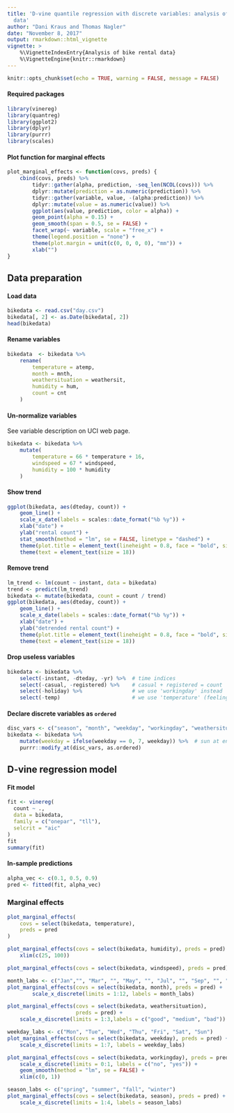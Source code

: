 ```yaml
---
title: 'D-vine quantile regression with discrete variables: analysis of bike rental
  data'
author: "Dani Kraus and Thomas Nagler"
date: "November 8, 2017"
output: rmarkdown::html_vignette
vignette: >
    %\VignetteIndexEntry{Analysis of bike rental data}
    %\VignetteEngine{knitr::rmarkdown}
---
```


```r
knitr::opts_chunk$set(echo = TRUE, warning = FALSE, message = FALSE)
```


#### Required packages
```r
library(vinereg)
library(quantreg)
library(ggplot2)
library(dplyr)
library(purrr)
library(scales)
```

#### Plot function for marginal effects

```r
plot_marginal_effects <- function(covs, preds) {
    cbind(covs, preds) %>%
        tidyr::gather(alpha, prediction, -seq_len(NCOL(covs))) %>%
        dplyr::mutate(prediction = as.numeric(prediction)) %>%
        tidyr::gather(variable, value, -(alpha:prediction)) %>%
        dplyr::mutate(value = as.numeric(value)) %>%
        ggplot(aes(value, prediction, color = alpha)) +
        geom_point(alpha = 0.15) + 
        geom_smooth(span = 0.5, se = FALSE) + 
        facet_wrap(~ variable, scale = "free_x") +
        theme(legend.position = "none") +
        theme(plot.margin = unit(c(0, 0, 0, 0), "mm")) +
        xlab("")
}
```


## Data preparation

#### Load data
```r
bikedata <- read.csv("day.csv")
bikedata[, 2] <- as.Date(bikedata[, 2])
head(bikedata)
```

#### Rename variables
```r
bikedata  <- bikedata %>%
    rename(
        temperature = atemp, 
        month = mnth,
        weathersituation = weathersit,
        humidity = hum,
        count = cnt
    )
```

#### Un-normalize variables
See variable description on UCI web page.
```r
bikedata <- bikedata %>%
    mutate(
        temperature = 66 * temperature + 16,
        windspeed = 67 * windspeed,
        humidity = 100 * humidity
    )
```


#### Show trend
```r
ggplot(bikedata, aes(dteday, count)) +
    geom_line() + 
    scale_x_date(labels = scales::date_format("%b %y")) + 
    xlab("date") + 
    ylab("rental count") + 
    stat_smooth(method = "lm", se = FALSE, linetype = "dashed") + 
    theme(plot.title = element_text(lineheight = 0.8, face = "bold", size = 20)) +
    theme(text = element_text(size = 18))
```

#### Remove trend
```r
lm_trend <- lm(count ~ instant, data = bikedata)
trend <- predict(lm_trend)
bikedata <- mutate(bikedata, count = count / trend)
ggplot(bikedata, aes(dteday, count)) + 
    geom_line() + 
    scale_x_date(labels = scales::date_format("%b %y")) + 
    xlab("date") + 
    ylab("detrended rental count") + 
    theme(plot.title = element_text(lineheight = 0.8, face = "bold", size = 20)) + 
    theme(text = element_text(size = 18))
```

#### Drop useless variables
```r
bikedata <- bikedata %>%
    select(-instant, -dteday, -yr) %>%  # time indices
    select(-casual, -registered) %>%    # casual + registered = count
    select(-holiday) %>%                # we use 'workingday' instead
    select(-temp)                       # we use 'temperature' (feeling temperature)
```

#### Declare discrete variables as `ordered`

```r
disc_vars <- c("season", "month", "weekday", "workingday", "weathersituation")
bikedata <- bikedata %>%
    mutate(weekday = ifelse(weekday == 0, 7, weekday)) %>%  # sun at end of week
    purrr::modify_at(disc_vars, as.ordered)
```


## D-vine regression model

#### Fit model
```r
fit <- vinereg(
  count ~ ., 
  data = bikedata, 
  family = c("onepar", "tll"), 
  selcrit = "aic"
)
fit
summary(fit)
```

#### In-sample predictions
```r
alpha_vec <- c(0.1, 0.5, 0.9)
pred <- fitted(fit, alpha_vec)
```

### Marginal effects

```r
plot_marginal_effects(
    covs = select(bikedata, temperature), 
    preds = pred
)
```
```r
plot_marginal_effects(covs = select(bikedata, humidity), preds = pred) +
    xlim(c(25, 100))
```
```r
plot_marginal_effects(covs = select(bikedata, windspeed), preds = pred) 
```
```r
month_labs <- c("Jan","", "Mar", "", "May", "", "Jul", "", "Sep", "", "Nov", "")
plot_marginal_effects(covs = select(bikedata, month), preds = pred) +
        scale_x_discrete(limits = 1:12, labels = month_labs)

```
```r
plot_marginal_effects(covs = select(bikedata, weathersituation), 
                      preds = pred) +
    scale_x_discrete(limits = 1:3,labels = c("good", "medium", "bad"))
```

```r
weekday_labs <- c("Mon", "Tue", "Wed", "Thu", "Fri", "Sat", "Sun")
plot_marginal_effects(covs = select(bikedata, weekday), preds = pred) +
    scale_x_discrete(limits = 1:7, labels = weekday_labs)
```
```r
plot_marginal_effects(covs = select(bikedata, workingday), preds = pred) +
    scale_x_discrete(limits = 0:1, labels = c("no", "yes")) +
    geom_smooth(method = "lm", se = FALSE) +
    xlim(c(0, 1))
```
```r
season_labs <- c("spring", "summer", "fall", "winter")
plot_marginal_effects(covs = select(bikedata, season), preds = pred) +
    scale_x_discrete(limits = 1:4, labels = season_labs)
```


